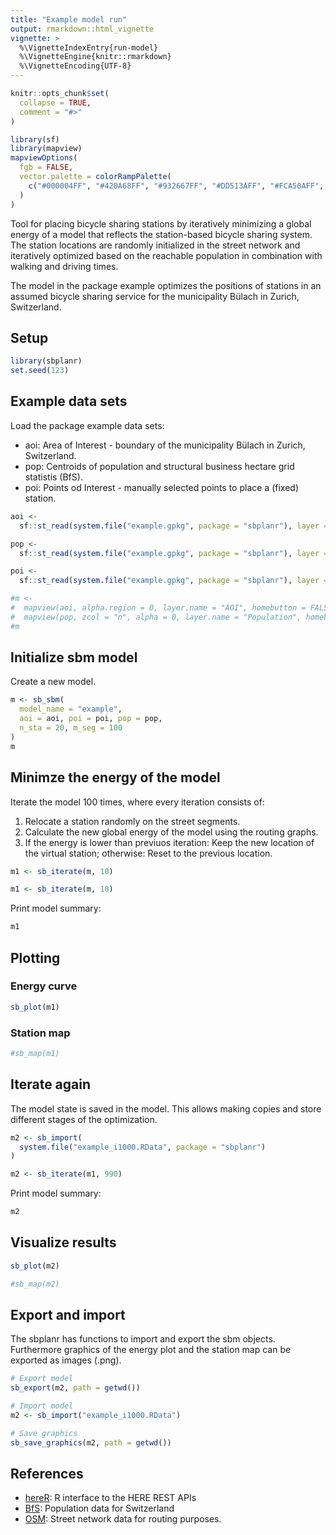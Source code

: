 ```yaml
---
title: "Example model run"
output: rmarkdown::html_vignette
vignette: >
  %\VignetteIndexEntry{run-model}
  %\VignetteEngine{knitr::rmarkdown}
  %\VignetteEncoding{UTF-8}
---
```


```r
knitr::opts_chunk$set(
  collapse = TRUE,
  comment = "#>"
)

library(sf)
library(mapview)
mapviewOptions(
  fgb = FALSE,
  vector.palette = colorRampPalette(
    c("#000004FF", "#420A68FF", "#932667FF", "#DD513AFF", "#FCA50AFF", "#FCFFA4FF")
  )
)
```

Tool for placing bicycle sharing stations by iteratively minimizing a global energy of a model that reflects the station-based bicycle sharing system. The station locations are randomly initialized in the street network and iteratively optimized based on the reachable population in combination with walking and driving times.

The model in the package example optimizes the positions of stations in an assumed bicycle sharing service for the municipality Bülach in Zurich, Switzerland.

## Setup
```r
library(sbplanr)
set.seed(123)
```

## Example data sets
Load the package example data sets:

* aoi: Area of Interest - boundary of the municipality Bülach in Zurich, Switzerland.
* pop: Centroids of population and structural business hectare grid statistis (BfS).
* poi: Points od Interest - manually selected points to place a (fixed) station.

```r
aoi <- 
  sf::st_read(system.file("example.gpkg", package = "sbplanr"), layer = "aoi")

pop <- 
  sf::st_read(system.file("example.gpkg", package = "sbplanr"), layer = "pop")

poi <-
  sf::st_read(system.file("example.gpkg", package = "sbplanr"), layer = "poi")

#m <-
#  mapview(aoi, alpha.region = 0, layer.name = "AOI", homebutton = FALSE) +
#  mapview(pop, zcol = "n", alpha = 0, layer.name = "Population", homebutton = FALSE)
#m
```

## Initialize sbm model
Create a new model.
```r
m <- sb_sbm(
  model_name = "example",
  aoi = aoi, poi = poi, pop = pop,
  n_sta = 20, m_seg = 100
)
m
```

## Minimze the energy of the model
Iterate the model 100 times, where every iteration consists of:

1. Relocate a station randomly on the street segments.
2. Calculate the new global energy of the model using the routing graphs.
3. If the energy is lower than previuos iteration: Keep the new location of the virtual station; otherwise: Reset to the previous location.

```r
m1 <- sb_iterate(m, 10)
```

```r
m1 <- sb_iterate(m, 10)
```

Print model summary:
```r
m1
```

## Plotting
### Energy curve
```r
sb_plot(m1)
```

### Station map
```r
#sb_map(m1)
```

## Iterate again
The model state is saved in the model. This allows making copies and store different stages of the optimization.
```r
m2 <- sb_import(
  system.file("example_i1000.RData", package = "sbplanr")
)
```

```r
m2 <- sb_iterate(m1, 990)
```

Print model summary:
```r
m2
```

## Visualize results
```r
sb_plot(m2)
```

```r
#sb_map(m2)
```

## Export and import
The sbplanr has functions to import and export the sbm objects. Furthermore graphics of the energy plot and the station map can be exported as images (.png).
```r
# Export model
sb_export(m2, path = getwd())

# Import model
m2 <- sb_import("example_i1000.RData")

# Save graphics
sb_save_graphics(m2, path = getwd())
```

## References
* [hereR](https://github.com/munterfi/hereR): R interface to the HERE REST APIs 
* [BfS](https://www.bfs.admin.ch/): Population data for Switzerland
* [OSM](https://www.openstreetmap.org/): Street network data for routing purposes.

